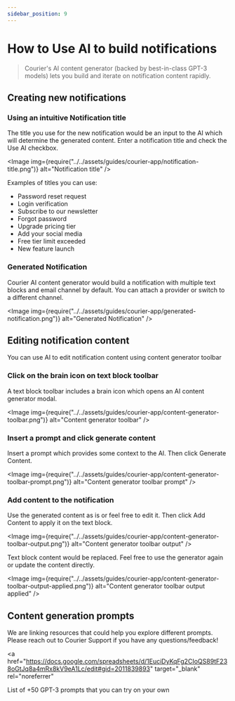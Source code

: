 ```yaml
---
sidebar_position: 9
---
```



# How to Use AI to build notifications

> Courier's AI content generator (backed by best-in-class GPT-3 models) lets you build and iterate on notification content rapidly.

## Creating new notifications

### Using an intuitive Notification title

The title you use for the new notification would be an input to the AI which will determine the generated content. Enter a notification title and check the Use AI checkbox.

<Image
  img={require("../../assets/guides/courier-app/notification-title.png")}
  alt="Notification title"
/>

Examples of titles you can use:

- Password reset request
- Login verification
- Subscribe to our newsletter
- Forgot password
- Upgrade pricing tier
- Add your social media
- Free tier limit exceeded
- New feature launch

### Generated Notification

Courier AI content generator would build a notification with multiple text blocks and email channel by default. You can attach a provider or switch to a different channel.

<Image
  img={require("../../assets/guides/courier-app/generated-notification.png")}
  alt="Generated Notification"
/>

## Editing notification content

You can use AI to edit notification content using content generator toolbar

### Click on the brain icon on text block toolbar

A text block toolbar includes a brain icon which opens an AI content generator modal.

<Image
  img={require("../../assets/guides/courier-app/content-generator-toolbar.png")}
  alt="Content generator toolbar"
/>

### Insert a prompt and click generate content

Insert a prompt which provides some context to the AI. Then click Generate Content.

<Image
  img={require("../../assets/guides/courier-app/content-generator-toolbar-prompt.png")}
  alt="Content generator toolbar prompt"
/>

### Add content to the notification

Use the generated content as is or feel free to edit it. Then click Add Content to apply it on the text block.

<Image
  img={require("../../assets/guides/courier-app/content-generator-toolbar-output.png")}
  alt="Content generator toolbar output"
/>

Text block content would be replaced. Feel free to use the generator again or update the content directly.

<Image
  img={require("../../assets/guides/courier-app/content-generator-toolbar-output-applied.png")}
  alt="Content generator toolbar output applied"
/>

## Content generation prompts

We are linking resources that could help you explore different prompts. Please reach out to Courier Support if you have any questions/feedback!

<a
  href="https://docs.google.com/spreadsheets/d/1EuciDyKqFg2CIoQS89tF238oGtJq8a4mRx8kV9eA1Lc/edit#gid=2011839893"
  target="_blank"
  rel="noreferrer"
>
  List of +50 GPT-3 prompts that you can try on your own
</a>
